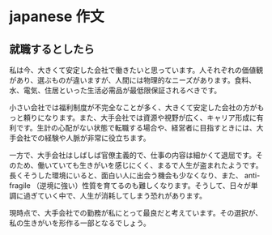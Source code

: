 # japanese 作文

## 就職するとしたら

私は今、大きくて安定した会社で働きたいと思っています。人それぞれの価値観があり、選ぶものが違いますが、人間には物理的なニーズがあります。食料、水、電気、住居といった生活必需品が最低限保証されるべきです。

小さい会社では福利制度が不完全なことが多く、大きくて安定した会社の方がもっと頼りになります。また、大手会社では資源や視野が広く、キャリア形成に有利です。生計の心配がない状態で転職する場合や、経営者に目指すときには、大手会社での経験や人脈が非常に役立ちます。

一方で、大手会社はしばしば官僚主義的で、仕事の内容は細かくて退屈です。そのため、働いていても生きがいを感じにくく、まるで人生が盗まれたようです。長くそうした環境にいると、面白い人に出会う機会も少なくなり、また、 anti-fragile （逆境に強い）性質を育てるのも難しくなります。そうして、日々が単調に過ぎていく中で、人生が消耗してしまう恐れがあります。

現時点で、大手会社での勤務が私にとって最良だと考えています。その選択が、私の生きがいを形作る一部となるでしょう。